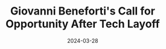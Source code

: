 ---
title: "Giovanni Beneforti's Call for Opportunity After Tech Layoff"
date: "2024-03-28"
tags: ["layoffs", "job search", "networking", "interview tips"]
draft: false
readtime: 2
authors: ['giovannibeneforti']
url: "https://www.linkedin.com/posts/giovannibeneforti_opentowork-solutionsconsultant-solutionsengineer-activity-7179163232224325634-OSIH"
summary: After being laid off, Giovanni Beneforti, a top Solutions Consultant, has faced the harsh realities of job searching. Despite over 50 interviews and hundreds of applications, he remains optimistic and seeks a new role where his skills can shine.
---